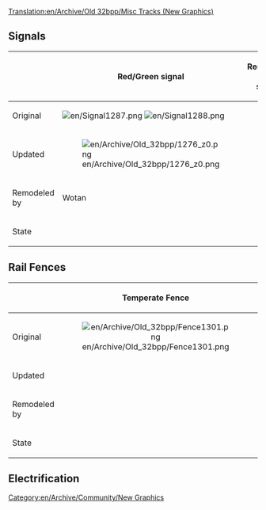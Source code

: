 [[Translation:en/Archive/Old 32bpp/Misc Tracks (New Graphics)]]
{{en/Linking}}

==Signals==

{| border=1 style="background:#e7ebff;"
!
! Red/Green signal
! Red/Green entry signal
! Red/Green exit signal
! Red/Green combo signal
|-
!Original
|[[File:en/Signal1287.png]]  [[File:en/Signal1288.png]]
|
|
|
|-
!Updated
|[[File:en/Archive/Old 32bpp/1276 z0.png]]
|
|
|
|-
!Remodeled by
|Wotan
|
|

|
|-
!State
{{en/Archive/Old 32bpp/Done}}
{{en/Archive/Old 32bpp/Unclaimed}}
{{en/Archive/Old 32bpp/Unclaimed}}
{{en/Archive/Old 32bpp/Unclaimed}}

|}

==Rail Fences==
{| border=1 style="background:#e7ebff;"
!
! Temperate Fence
! Arctic Fence
! Tropical Fence
! Toyland Fence
|-
!Original
|align="center" |[[File:en/Archive/Old 32bpp/Fence1301.png]]
|align="center" |[[File:en/Archive/Old 32bpp/ArcticRailFence.png]]
|align="center" |[[File:en/Archive/Old 32bpp/TropicalRailFence.png]]
|align="center" |[[File:en/Archive/Old 32bpp/ToylandRailFence.png]]
|-
!Updated
|align="center" |
|align="center" |
|align="center" |
|align="center" |
|-
!Remodeled by
|align="center" |
|align="center" |
|align="center" |
|align="center" |
|-
!State
{{en/Archive/Old 32bpp/Unclaimed}}
{{en/Archive/Old 32bpp/Unclaimed}}
{{en/Archive/Old 32bpp/Unclaimed}}
{{en/Archive/Old 32bpp/Unclaimed}}
|}

==Electrification==

[[Category:en/Archive/Community/New Graphics]]